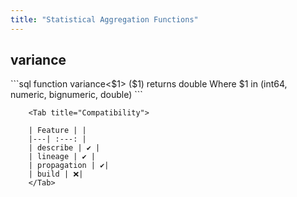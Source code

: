 ```yaml
---
title: "Statistical Aggregation Functions"
---
```


##  variance
<Tabs>
<Tab title="Overview">
```sql
function variance<$1> ($1) returns double
	Where $1 in (int64, numeric, bignumeric, double)
```



</Tab>

        <Tab title="Compatibility">

        | Feature | |
        |---| :---: |
        | describe | ✔️ |
        | lineage | ✔️ |
        | propagation | ✔️|
        | build | ❌|
        </Tab>
</Tabs>

